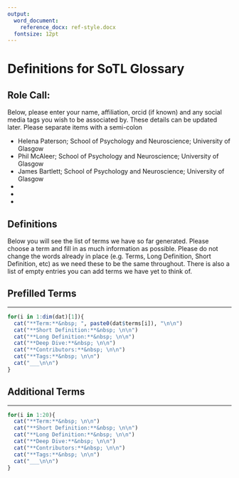 ```yaml
---
output:
  word_document:
    reference_docx: ref-style.docx
  fontsize: 12pt
---
```


# Definitions for SoTL Glossary

## Role Call:

Below, please enter your name, affiliation, orcid (if known) and any social media tags you wish to be associated by. These details can be updated later. Please separate items with a semi-colon

- Helena Paterson; School of Psychology and Neuroscience; University of Glasgow
- Phil McAleer; School of Psychology and Neuroscience; University of Glasgow
- James Bartlett; School of Psychology and Neuroscience; University of Glasgow
- &nbsp;
- &nbsp;
- &nbsp;


## Definitions

Below you will see the list of terms we have so far generated. Please choose a term and fill in as much information as possible.  Please do not change the words already in place (e.g. Terms, Long Definition, Short Definition, etc) as we need these to be the same throughout. There is also a list of empty entries you can add terms we have yet to think of.


## Prefilled Terms

___

```r

for(i in 1:dim(dat)[1]){
  cat("**Term:**&nbsp; ", paste0(dat$terms[i]), "\n\n")
  cat("**Short Definition:**&nbsp; \n\n")
  cat("**Long Definition:**&nbsp; \n\n")
  cat("**Deep Dive:**&nbsp; \n\n")
  cat("**Contributors:**&nbsp; \n\n")
  cat("**Tags:**&nbsp; \n\n")
  cat("___\n\n")
}
```

## Additional Terms

___

```r

for(i in 1:20){
  cat("**Term:**&nbsp; \n\n")
  cat("**Short Definition:**&nbsp; \n\n")
  cat("**Long Definition:**&nbsp; \n\n")
  cat("**Deep Dive:**&nbsp; \n\n")
  cat("**Contributors:**&nbsp; \n\n")
  cat("**Tags:**&nbsp; \n\n")
  cat("___\n\n")
}
```


